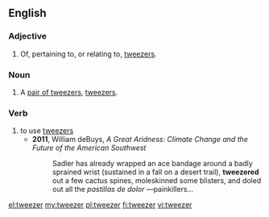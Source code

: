 ==English==

===Adjective===
{{en-adj|-}}

# Of, pertaining to, or relating to, [[tweezers]].

===Noun===
{{en-noun|tweezers}}

# {{label|en|US}} A [[pair of tweezers]], [[tweezers]].

===Verb===
{{en-verb}}

# to use [[tweezers]]
#* '''2011''', William deBuys, ''A Great Aridness: Climate Change and the Future of the American Southwest''
#*: Sadler has already wrapped an ace bandage around a badly sprained wrist (sustained in a fall on a desert trail), '''tweezered''' out a few cactus spines, moleskinned some blisters, and doled out all the ''pastillas de dolor'' —painkillers...

[[el:tweezer]]
[[my:tweezer]]
[[pl:tweezer]]
[[fi:tweezer]]
[[vi:tweezer]]